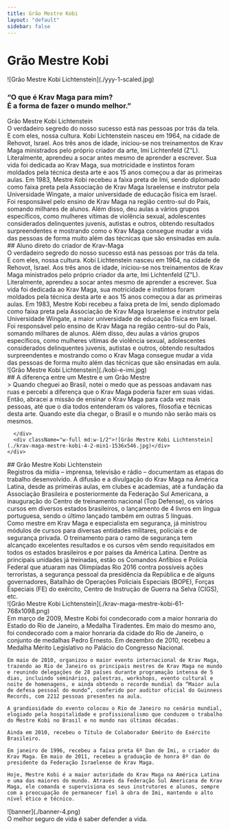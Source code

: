 ```yaml
---
title: Grão Mestre Kobi
layout: "default"
sidebar: false
---
```



# Grão Mestre Kobi

<div className="flex flex-col md:flex-row gap-8 items-start mt-12">
  <div className="w-full md:w-1/2">![Grão Mestre Kobi Lichtenstein](./yyy-1-scaled.jpg)</div>
  <div className="w-full md:w-1/2 space-y-6">
    <div>
      <h3 className="italic text-lg md:text-xl">
        “O que é Krav Maga para mim?
        <br />É a forma de fazer o mundo melhor.”
      </h3>
      <div className="text-yellow-500 font-semibold mt-2 uppercase">Grão Mestre Kobi Lichtenstein</div>
    </div>
    <div className="text-sm md:text-base leading-relaxed space-y-4">
      <div>
        O verdadeiro segredo do nosso sucesso está nas pessoas por trás da tela. E com eles, nossa cultura. Kobi
        Lichtenstein nasceu em 1964, na cidade de Rehovot, Israel. Aos três anos de idade, iniciou-se nos treinamentos
        de Krav Maga ministrados pelo próprio criador da arte, Imi Lichtenfeld (Z”L).
      </div>
      <div>
        Literalmente, aprendeu a socar antes mesmo de aprender a escrever. Sua vida foi dedicada ao Krav Maga, sua
        motricidade e instintos foram moldados pela técnica desta arte e aos 15 anos começou a dar as primeiras aulas.
        Em 1983, Mestre Kobi recebeu a faixa preta de Imi, sendo diplomado como faixa preta pela Associação de Krav Maga
        Israelense e instrutor pela Universidade Wingate, a maior universidade de educação física em Israel. Foi
        responsável pelo ensino de Krav Maga na região centro-sul do País, somando milhares de alunos. Além disso, deu
        aulas a vários grupos específicos, como mulheres vítimas de violência sexual, adolescentes considerados
        delinquentes juvenis, autistas e outros, obtendo resultados surpreendentes e mostrando como o Krav Maga consegue
        mudar a vida das pessoas de forma muito além das técnicas que são ensinadas em aula.
      </div>
    </div>
  </div>
</div>

<div className="flex flex-col md:flex-row gap-8 items-start mt-24">
  <div className="w-full md:w-1/2 space-y-6">
    <div>
      <div className="">
        ## Aluno direto do criador de <span className="text-yellow-500 font-semibold">Krav-Maga</span>
      </div>
    </div>
    <div className="text-sm md:text-base leading-relaxed space-y-4">
      <div>
        O verdadeiro segredo do nosso sucesso está nas pessoas por trás da tela. E com eles, nossa cultura. Kobi
        Lichtenstein nasceu em 1964, na cidade de Rehovot, Israel. Aos três anos de idade, iniciou-se nos treinamentos
        de Krav Maga ministrados pelo próprio criador da arte, Imi Lichtenfeld (Z”L).
      </div>
      <div>
        Literalmente, aprendeu a socar antes mesmo de aprender a escrever. Sua vida foi dedicada ao Krav Maga, sua
        motricidade e instintos foram moldados pela técnica desta arte e aos 15 anos começou a dar as primeiras aulas.
        Em 1983, Mestre Kobi recebeu a faixa preta de Imi, sendo diplomado como faixa preta pela Associação de Krav Maga
        Israelense e instrutor pela Universidade Wingate, a maior universidade de educação física em Israel. Foi
        responsável pelo ensino de Krav Maga na região centro-sul do País, somando milhares de alunos. Além disso, deu
        aulas a vários grupos específicos, como mulheres vítimas de violência sexual, adolescentes considerados
        delinquentes juvenis, autistas e outros, obtendo resultados surpreendentes e mostrando como o Krav Maga consegue
        mudar a vida das pessoas de forma muito além das técnicas que são ensinadas em aula.
      </div>
    </div>
  </div>
  <div className="w-full md:w-1/2">![Grão Mestre Kobi Lichtenstein](./kobi-e-imi.jpg)</div>
</div>

<div className='mt-12 flex flex-col'>
  <div>
  ## A diferença entre um Mestre e um Grão Mestre
  </div>
  <div>
    <div className="flex flex-col md:flex-row gap-8 items-start mt-12">
      <div className="w-full md:w-1/2 space-y-6">
        > Quando cheguei ao Brasil, notei o medo que as pessoas andavam nas ruas e percebi a diferença que o Krav Maga poderia fazer em suas vidas. Então, abracei a missão de ensinar o Krav Maga para cada vez mais pessoas, até que o dia todos entenderam os valores, filosofia e técnicas desta arte. Quando este dia chegar, o Brasil e o mundo não serão mais os mesmos.

      </div>
      <div className="w-full md:w-1/2">![Grão Mestre Kobi Lichtenstein](./krav-maga-mestre-kobi-4-2-min1-1536x546.jpg)</div>
    </div>

  </div>
</div>

<div className="flex flex-col md:flex-row gap-8 items-start mt-24">
  <div className="w-full md:w-1/2 space-y-6">
    <div>
      <div className="">
        ## Grão Mestre Kobi Lichtenstein <span className="text-yellow-500 font-semibold"></span>
      </div>
    </div>
    <div className="text-sm md:text-base leading-relaxed space-y-4">
      <div>
        Registros da mídia – imprensa, televisão e rádio – documentam as etapas do trabalho desenvolvido. A difusão e a
        divulgação do Krav Maga na América Latina, desde as primeiras aulas, em clubes e academias, até a fundação da
        Associação Brasileira e posteriormente da Federação Sul Americana, a inauguração do Centro de treinamento
        nacional (Top Defense), os vários cursos em diversos estados brasileiros, o lançamento de 4 livros em língua
        portuguesa, sendo o último lançado também em outras 5 línguas.
      </div>
      <div>
        Como mestre em Krav Maga e especialista em segurança, já ministrou módulos de cursos para diversas entidades
        militares, policiais e de segurança privada. O treinamento para o ramo de segurança tem alcançado excelentes
        resultados e os cursos vêm sendo requisitados em todos os estados brasileiros e por países da América Latina.
        Dentre as principais unidades já treinadas, estão os Comandos Anfíbios e Polícia Federal que atuaram nas
        Olimpíadas Rio 2016 contra possíveis ações terroristas, a segurança pessoal da presidência da República e de
        alguns governadores, Batalhão de Operações Policiais Especiais (BOPE), Forças Especiais (FE) do exército, Centro
        de Instrução de Guerra na Selva (CIGS), etc.
      </div>
    </div>
  </div>
  <div className="w-full md:w-1/2">![Grão Mestre Kobi Lichtenstein](./krav-maga-mestre-kobi-61-768x1098.png)</div>
</div>

<div className="mt-12 flex flex-col">
  <div className="flex place-content-center">
    <YouTubeEmbed videoid="NNb7iYmZfR4" height={400} width={720} />
  </div>
  <div className="mt-12 columns-auto lg:columns-2">
    Em março de 2009, Mestre Kobi foi condecorado com a maior honraria do Estado do Rio de Janeiro, a Medalha Tiradentes. Em maio do mesmo ano, foi condecorado com a maior honraria da cidade do Rio de Janeiro, o conjunto de medalhas Pedro Ernesto. Em dezembro de 2010, recebeu a Medalha Mérito Legislativo no Palácio do Congresso Nacional.

    Em maio de 2010, organizou o maior evento internacional de Krav Maga, trazendo ao Rio de Janeiro os principais mestres de Krav Maga no mundo e reunindo delegações de 28 países durante programação intensa de 5 dias, incluindo seminários, palestras, workshops, evento cultural e noite de homenagens, e ainda obtendo o recorde mundial da “Maior aula de defesa pessoal do mundo”, conferido por auditor oficial do Guinness Records, com 2212 pessoas presentes na aula.

    A grandiosidade do evento colocou o Rio de Janeiro no cenário mundial, elogiado pela hospitalidade e profissionalismo que conduzem o trabalho do Mestre Kobi no Brasil e no mundo nas últimas décadas.

    Ainda em 2010, recebeu o Título de Colaborador Emérito do Exército Brasileiro.

    Em janeiro de 1996, recebeu a faixa preta 6º Dan de Imi, o criador do Krav Maga. Em maio de 2011, recebeu a graduação de honra 8º dan do presidente da Federação Israelense de Krav Maga.

    Hoje, Mestre Kobi é a maior autoridade do Krav Maga na América Latina e uma das maiores do mundo. Através da Federação Sul Americana de Krav Maga, ele comanda e supervisiona os seus instrutores e alunos, sempre com a preocupação de permanecer fiel à obra de Imi, mantendo o alto nível ético e técnico.

  </div>

</div>

<div className="relative mt-24 py-12 min-h-[200px] ">
  <div className="absolute inset-0 h-full">
    <div>![banner](./banner-4.png)</div>
    <div className="absolute inset-0 flex items-center justify-center place-content-center h-full">
      <div className="uppercase text-white text-2xl text-center">O melhor seguro de vida é saber defender a vida.</div>
    </div>
  </div>
</div>
